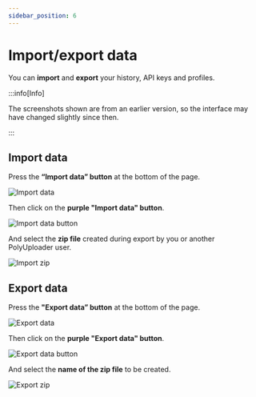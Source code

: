 ```yaml
---
sidebar_position: 6
---
```


# Import/export data

<head>
  <meta property="og:image" content="https://p-u.vercel.app/assets/meta_visual.png" />
  <meta name="og:url" content="https://polyuploader.vercel.app/installation-and-user-guide/import-export-data" />
  <meta name="twitter:card" content="summary_large_image" />
  <meta name="twitter:image" content="https://p-u.vercel.app/assets/meta_visual.png" />
  <meta name="og:description" content="Import/export data - PolyUploader. Upload your files remotely to different hosting sites." />
  <meta name="theme-color" content="#4f46e5" />
</head>

You can **import** and **export** your history, API keys and profiles.

:::info[Info]

The screenshots shown are from an earlier version, so the interface may have changed slightly since then.

:::

## Import data

Press the **“Import data” button** at the bottom of the page.

![Import data](/img/import-export-data/import_data.png)

Then click on the **purple "Import data" button**.

![Import data button](/img/import-export-data/import_data_button.png)

And select the **zip file** created during export by you or another PolyUploader user.

![Import zip](/img/import-export-data/import_zip.png)

## Export data

Press the **"Export data” button** at the bottom of the page.

![Export data](/img/import-export-data/export_data.png)

Then click on the **purple "Export data" button**.

![Export data button](/img/import-export-data/export_data_button.png)

And select the **name of the zip file** to be created.

![Export zip](/img/import-export-data/export_zip.png)